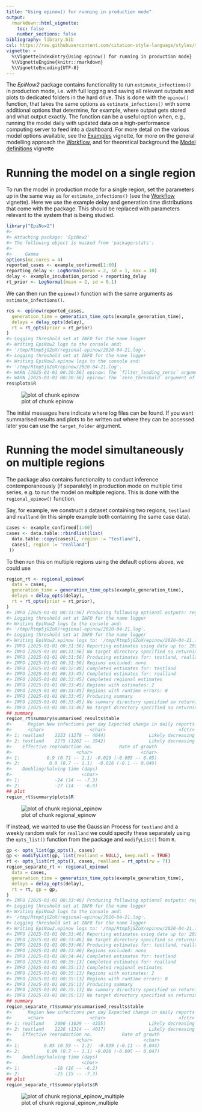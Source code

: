 ```yaml
---
title: "Using epinow() for running in production mode"
output:
  rmarkdown::html_vignette:
    toc: false
    number_sections: false
bibliography: library.bib
csl: https://raw.githubusercontent.com/citation-style-language/styles/master/apa-numeric-superscript-brackets.csl
vignette: >
  %\VignetteIndexEntry{Using epinow() for running in production mode}
  %\VignetteEngine{knitr::rmarkdown}
  %\VignetteEncoding{UTF-8}
---
```




The _EpiNow2_ package contains functionality to run `estimate_infections()` in production mode, i.e. with full logging and saving all relevant outputs and plots to dedicated folders in the hard drive.
This is done with the `epinow()` function, that takes the same options as `estimate_infections()` with some additional options that determine, for example, where output gets stored and what output exactly.
The function can be a useful option when, e.g., running the model daily with updated data on a high-performance computing server to feed into a dashboard.
For more detail on the various model options available, see the [Examples](estimate_infections_options.html) vignette, for more on the general modelling approach the [Workflow](estimate_infections_workflow.html), and for theoretical background the [Model definitions](estimate_infections.html) vignette

# Running the model on a single region

To run the model in production mode for a single region, set the parameters up in the same way as for `estimate_infections()` (see the [Workflow](estimate_infections_workflow.html) vignette).
Here we use the example delay and generation time distributions that come with the package.
This should be replaced with parameters relevant to the system that is being studied.


``` r
library("EpiNow2")
#> 
#> Attaching package: 'EpiNow2'
#> The following object is masked from 'package:stats':
#> 
#>     Gamma
options(mc.cores = 4)
reported_cases <- example_confirmed[1:60]
reporting_delay <- LogNormal(mean = 2, sd = 1, max = 10)
delay <- example_incubation_period + reporting_delay
rt_prior <- LogNormal(mean = 2, sd = 0.1)
```

We can then run the `epinow()` function with the same arguments as `estimate_infections()`.


``` r
res <- epinow(reported_cases,
  generation_time = generation_time_opts(example_generation_time),
  delays = delay_opts(delay),
  rt = rt_opts(prior = rt_prior)
)
#> Logging threshold set at INFO for the name logger
#> Writing EpiNow2 logs to the console and:
#> '/tmp/Rtmp5jGZoX/regional-epinow/2020-04-21.log'.
#> Logging threshold set at INFO for the name logger
#> Writing EpiNow2.epinow logs to the console and:
#> '/tmp/Rtmp5jGZoX/epinow/2020-04-21.log'.
#> WARN [2025-01-01 00:30:56] epinow: The `filter_leading_zeros` argument of `estimate_infections()` is deprecated as of EpiNow2 1.7.0. - 
#> WARN [2025-01-01 00:30:56] epinow: The `zero_threshold` argument of `estimate_infections()` is deprecated as of EpiNow2 1.7.0. -
res$plots$R
```

![plot of chunk epinow](epinow-epinow-1.png)

The initial messages here indicate where log files can be found.
If you want summarised results and plots to be written out where they can be accessed later you can use the `target_folder` argument.

# Running the model simultaneously on multiple regions

The package also contains functionality to conduct inference contemporaneously (if separately) in production mode on multiple time series, e.g. to run the model on multiple regions.
This is done with the `regional_epinow()` function.

Say, for example, we construct a dataset containing two regions, `testland` and `realland` (in this simple example both containing the same case data).


``` r
cases <- example_confirmed[1:60]
cases <- data.table::rbindlist(list(
  data.table::copy(cases)[, region := "testland"],
  cases[, region := "realland"]
 ))
```

To then run this on multiple regions using the default options above, we could use


``` r
region_rt <- regional_epinow(
  data = cases,
  generation_time = generation_time_opts(example_generation_time),
  delays = delay_opts(delay),
  rt = rt_opts(prior = rt_prior),
)
#> INFO [2025-01-01 00:31:56] Producing following optional outputs: regions, summary, samples, plots, latest
#> Logging threshold set at INFO for the name logger
#> Writing EpiNow2 logs to the console and:
#> '/tmp/Rtmp5jGZoX/regional-epinow/2020-04-21.log'.
#> Logging threshold set at INFO for the name logger
#> Writing EpiNow2.epinow logs to: '/tmp/Rtmp5jGZoX/epinow/2020-04-21.log'.
#> INFO [2025-01-01 00:31:56] Reporting estimates using data up to: 2020-04-21
#> INFO [2025-01-01 00:31:56] No target directory specified so returning output
#> INFO [2025-01-01 00:31:56] Producing estimates for: testland, realland
#> INFO [2025-01-01 00:31:56] Regions excluded: none
#> INFO [2025-01-01 00:32:48] Completed estimates for: testland
#> INFO [2025-01-01 00:33:45] Completed estimates for: realland
#> INFO [2025-01-01 00:33:45] Completed regional estimates
#> INFO [2025-01-01 00:33:45] Regions with estimates: 2
#> INFO [2025-01-01 00:33:45] Regions with runtime errors: 0
#> INFO [2025-01-01 00:33:45] Producing summary
#> INFO [2025-01-01 00:33:45] No summary directory specified so returning summary output
#> INFO [2025-01-01 00:33:46] No target directory specified so returning timings
## summary
region_rt$summary$summarised_results$table
#>      Region New infections per day Expected change in daily reports
#>      <char>                 <char>                           <fctr>
#> 1: realland    2253 (1278 -- 4044)                Likely decreasing
#> 2: testland    2275 (1262 -- 3942)                Likely decreasing
#>    Effective reproduction no.          Rate of growth
#>                        <char>                  <char>
#> 1:          0.9 (0.71 -- 1.1) -0.029 (-0.095 -- 0.05)
#> 2:           0.9 (0.7 -- 1.1)  -0.026 (-0.1 -- 0.049)
#>    Doubling/halving time (days)
#>                          <char>
#> 1:             -24 (14 -- -7.3)
#> 2:             -27 (14 -- -6.9)
## plot
region_rt$summary$plots$R
```

![plot of chunk regional_epinow](epinow-regional_epinow-1.png)

If instead, we wanted to use the Gaussian Process for `testland` and a weekly random walk for `realland` we could specify these separately using the `opts_list()` function from the package and `modifyList()` from `R`.


``` r
gp <- opts_list(gp_opts(), cases)
gp <- modifyList(gp, list(realland = NULL), keep.null = TRUE)
rt <- opts_list(rt_opts(), cases, realland = rt_opts(rw = 7))
region_separate_rt <- regional_epinow(
  data = cases,
  generation_time = generation_time_opts(example_generation_time),
  delays = delay_opts(delay),
  rt = rt, gp = gp,
)
#> INFO [2025-01-01 00:33:46] Producing following optional outputs: regions, summary, samples, plots, latest
#> Logging threshold set at INFO for the name logger
#> Writing EpiNow2 logs to the console and:
#> '/tmp/Rtmp5jGZoX/regional-epinow/2020-04-21.log'.
#> Logging threshold set at INFO for the name logger
#> Writing EpiNow2.epinow logs to: '/tmp/Rtmp5jGZoX/epinow/2020-04-21.log'.
#> INFO [2025-01-01 00:33:46] Reporting estimates using data up to: 2020-04-21
#> INFO [2025-01-01 00:33:46] No target directory specified so returning output
#> INFO [2025-01-01 00:33:46] Producing estimates for: testland, realland
#> INFO [2025-01-01 00:33:46] Regions excluded: none
#> INFO [2025-01-01 00:34:44] Completed estimates for: testland
#> INFO [2025-01-01 00:35:13] Completed estimates for: realland
#> INFO [2025-01-01 00:35:13] Completed regional estimates
#> INFO [2025-01-01 00:35:13] Regions with estimates: 2
#> INFO [2025-01-01 00:35:13] Regions with runtime errors: 0
#> INFO [2025-01-01 00:35:13] Producing summary
#> INFO [2025-01-01 00:35:13] No summary directory specified so returning summary output
#> INFO [2025-01-01 00:35:13] No target directory specified so returning timings
## summary
region_separate_rt$summary$summarised_results$table
#>      Region New infections per day Expected change in daily reports
#>      <char>                 <char>                           <fctr>
#> 1: realland    2090 (1029 -- 4355)                Likely decreasing
#> 2: testland    2226 (1314 -- 4017)                Likely decreasing
#>    Effective reproduction no.           Rate of growth
#>                        <char>                   <char>
#> 1:         0.85 (0.59 -- 1.2)  -0.039 (-0.11 -- 0.044)
#> 2:          0.89 (0.7 -- 1.1) -0.028 (-0.095 -- 0.047)
#>    Doubling/halving time (days)
#>                          <char>
#> 1:             -18 (16 -- -6.2)
#> 2:             -25 (15 -- -7.3)
## plot
region_separate_rt$summary$plots$R
```

![plot of chunk regional_epinow_multiple](epinow-regional_epinow_multiple-1.png)
